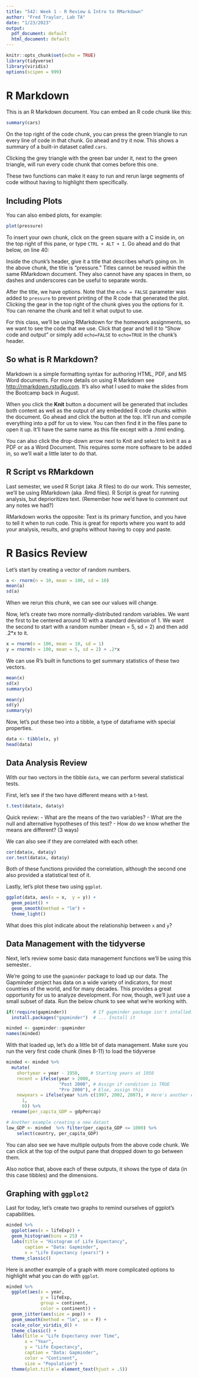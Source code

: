 ```yaml
---
title: "542: Week 1 - R Review & Intro to RMarkdown"
author: "Fred Traylor, Lab TA"
date: "1/23/2023"
output:
  pdf_document: default
  html_document: default
---
```


```r
knitr::opts_chunk$set(echo = TRUE)
library(tidyverse)
library(viridis)
options(scipen = 999)
```

# R Markdown

This is an R Markdown document. You can embed an R code chunk like this:

```r
summary(cars)
```

On the top right of the code chunk, you can press the green triangle to run every line of code in that chunk. Go ahead and try it now. This shows a summary of a built-in dataset called `cars`.

Clicking the grey triangle with the green bar under it, next to the green triangle, will run every code chunk that comes before this one. 

These two functions can make it easy to run and rerun large segments of code without having to highlight them specifically. 

## Including Plots

You can also embed plots, for example:

```r
plot(pressure)
```

To insert your own chunk, click on the green square with a C inside in, on the top right of this pane, or type `CTRL + ALT + I`. Go ahead and do that below, on line 40:

Inside the chunk's header, give it a title that describes what's going on. In the above chunk, the title is "pressure." Titles cannot be reused within the same RMarkdown document. They also cannot have any spaces in them, so dashes and underscores can be useful to separate words. 

After the title, we have options. Note that the `echo = FALSE` parameter was added to `pressure` to prevent printing of the R code that generated the plot. Clicking the gear in the top right of the chunk gives you the options for it. You can rename the chunk and tell it what output to use. 

For this class, we'll be using RMarkdown for the homework assignments, so we want to see the code that we use. Click that gear and tell it to "Show code and output" or simply add `echo=FALSE` to `echo=TRUE` in the chunk's header. 

## So what is R Markdown?

Markdown is a simple formatting syntax for authoring HTML, PDF, and MS Word documents. For more details on using R Markdown see <http://rmarkdown.rstudio.com>. It's also what I used to make the slides from the Bootcamp back in August. 

When you click the **Knit** button a document will be generated that includes both content as well as the output of any embedded R code chunks within the document. Go ahead and click the button at the top. It'll run and compile everything into a pdf for us to view. You can then find it in the files pane to open it up. It'll have the same name as this file except with a .html ending. 

You can also click the drop-down arrow next to Knit and select to knit it as a PDF or as a Word Document. This requires some more software to be added in, so we'll wait a little later to do that. 


## R Script vs RMarkdown

Last semester, we used R Script (aka .R files) to do our work. This semester, we'll be using RMarkdown (aka .Rmd files). R Script is great for running analysis, but deprioritizes text. (Remember how we'd have to comment out any notes we had?) 

RMarkdown works the opposite: Text is its primary function, and you have to tell it when to run code. This is great for reports where you want to add your analysis, results, and graphs without having to copy and paste. 


# R Basics Review

Let's start by creating a vector of random numbers. 

```r
a <- rnorm(n = 10, mean = 100, sd = 10)
mean(a)
sd(a)
```

When we rerun this chunk, we can see our values will change. 

Now, let's create two more normally-distributed random variables. We want the first to be centered around 10 with a standard deviation of 1. We want the second to start with a random number (mean = 5, sd = 2) and then add .2*x to it. 

```r
x = rnorm(n = 100, mean = 10, sd = 1)
y = rnorm(n = 100, mean = 5, sd = 2) + .2*x
```

We can use R's built in functions to get summary statistics of these two vectors. 

```r
mean(x)
sd(x)
summary(x)

mean(y)
sd(y)
summary(y)
```


Now, let's put these two into a tibble, a type of dataframe with special properties. 

```r
data <- tibble(x, y)
head(data)
```

## Data Analysis Review

With our two vectors in the tibble `data`, we can perform several statistical tests. 

First, let's see if the two have different means with a t-test. 

```r
t.test(data$x, data$y)
```

Quick review:
  - What are the means of the two variables?
  - What are the null and alternative hypotheses of this test? 
  - How do we know whether the means are different? (3 ways)
  

We can also see if they are correlated with each other. 

```r
cor(data$x, data$y)
cor.test(data$x, data$y)
```

Both of these functions provided the correlation, although the second one also provided a statistical test of it. 

Lastly, let's plot these two using `ggplot`.

```r
ggplot(data, aes(x = x,  y = y)) +
  geom_point() +
  geom_smooth(method = "lm") +
  theme_light()
```

What does this plot indicate about the relationship between `x` and `y`?

## Data Management with the tidyverse

Next, let's review some basic data management functions we'll be using this semester.. 

We're going to use the `gapminder` package to load up our data. The Gapminder project has data on a wide variety of indicators, for most countries of the world, and for many decades. This provides a great opportunity for us to analyze development. For now, though, we'll just use a small subset of data. Run the below chunk to see what we're working with. 
```r
if(!require(gapminder))          # If gapminder package isn't intalled...
  install.packages("gapminder")  # ... Install it

minded <- gapminder::gapminder
names(minded)
```

With that loaded up, let's do a little bit of data management. Make sure you run the very first code chunk (lines 8-11) to load the tidyverse
```r
minded <- minded %>%
  mutate(
    shortyear = year - 1950,    # Starting years at 1950
    recent = ifelse(year > 2000, 
                    "Post 2000", # Assign if condition is TRUE
                    "Pre 2000"), # Else, assign this
    newyears = ifelse(year %in% c(1997, 2002, 2007), # Here's another example
      1,
      0)) %>% 
  rename(per_capita_GDP = gdpPercap)

# Another example creating a new datast
low_GDP <- minded  %>% filter(per_capita_GDP <= 1000) %>%
    select(country, per_capita_GDP)
```

You can also see we have multiple outputs from the above code chunk. We can click at the top of the output pane that dropped down to go between them. 

Also notice that, above each of these outputs, it shows the type of data (in this case tibbles) and the dimensions. 

## Graphing with `ggplot2`

Last for today, let's create two graphs to remind ourselves of ggplot's capabilities. 

```r
minded %>% 
  ggplot(aes(x = lifeExp)) +
  geom_histogram(bins = 25) +
  labs(title = "Histogram of Life Expectancy",
       caption = "Data: Gapminder", 
       x = "Life Expectancy (years)") +
  theme_classic()

```

Here is another example of a graph with more complicated options to highlight what you can do with `ggplot`.
```r
minded %>% 
  ggplot(aes(x = year,
             y = lifeExp,
             group = continent,
             color = continent)) +
  geom_jitter(aes(size = pop)) + 
  geom_smooth(method = "lm", se = F) +
  scale_color_viridis_d() +
  theme_classic() +
  labs(title = "Life Expectancy over Time",
       x = "Year",
       y = "Life Expectancy",
       caption = "Data: Gapminder",
       color = "Continent",
       size = "Population") +
  theme(plot.title = element_text(hjust = .5))
```


